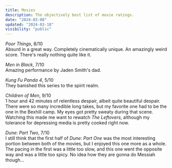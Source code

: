 ```yaml
---
title: Movies
description: The objectively best list of movie ratings.
date: "2024-03-08"
updated: "2024-03-18"
visibility: "public"
---
```



<Nook popup="March 17th, 2024">*Poor Things*</Nook>, 8/10   
    Absurd in a great way. Completely cinematically unique. An amazingly weird score. There's really nothing quite like it.  

<Nook popup="March 9th, 2024">*Men in Black*</Nook>, 7/10   
    Amazing performance by Jaden Smith's dad.

<Nook popup="March 9th, 2024">*Kung Fu Panda 4*</Nook>, 5/10   
    They banished this series to the spirit realm.

<Nook popup="March 8th, 2024">*Children of Men*</Nook>, 9/10   
    1 hour and 42 minutes of relentless despair, albeit quite beautiful despair. There were so many incredible long takes, but my favorite one had to be the one in the Bexhill camp. My eyes got pretty sweaty during that scene. Watching this made me want to rewatch *The Leftovers*, although my tolerance for depressing media is pretty cooked right now.

<Nook popup="March 2nd, 2024">*Dune: Part Two*</Nook>, 7/10  
    I still think that the first half of *Dune: Part One* was the most interesting portion between both of the movies, but I enjoyed this one more as a whole. The pacing in the first was a little too slow, and this one went the opposite way and was a little too spicy. No idea how they are gonna do Messiah though...